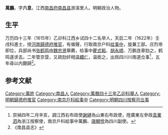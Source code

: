 '''萬鵬'''，字'''六息'''，江西[[南昌府|南昌府]][[南昌县|南昌县]]游溪里人。明朝政治人物。

==生平==
万历四十三年（1615年）乙卯科江西乡试四十二名举人，天启二年（1622年）壬戌科進士，授[[河南|河南]][[歸德府|歸德府]][[推官|推官]]，有循聲，行取南京户科[[给事中|给事中]]，旋兼工部。庄烈帝即位，兵部尚书[[张鹤鸣|张鹤鸣]]由[[魏忠贤|魏忠贤]]舉薦，给事中[[瞿式耜|瞿式耜]]、[[胡永顺|胡永顺]]、万鹏连章劾之，鹤鸣遂求去。二年管京营，又疏劾奸相[[温體仁|温體仁]]，温銜之，出爲四川川南道佥事<ref>崇禎四年二月辛亥，調江西右布政使[[謝璉|謝璉]]為山東右布政使，陞廣東左參政[[袁業泗|袁業泗]]為浙江按察使，南京戶科給事中萬鵬、[[唐顯悅|唐顯悅]]為四川副使。</ref>，五年尋以内艱歸<ref>《南昌县志》</ref>。

==参考文献==
{{reflist}}

{{天啓二年壬戌科殿試金榜}}
{{明朝官员小作品}}
{{Authority control}}

{{DEFAULTSORT:Wan萬}}
[[Category:萬姓|Category:萬姓]]
[[Category:南昌人|Category:南昌人]]
[[Category:萬曆四十三年乙卯科舉人|Category:萬曆四十三年乙卯科舉人]]
[[Category:明朝歸德府推官|Category:明朝歸德府推官]]
[[Category:南京戶科給事中|Category:南京戶科給事中]]
[[Category:明朝四川按察司佥事|Category:明朝四川按察司佥事]]